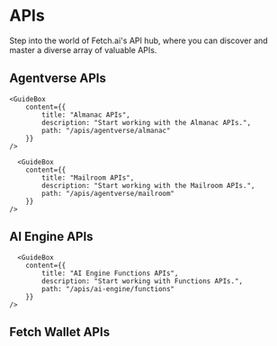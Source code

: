 # APIs

<div className="nx-text-fetch-content">
  Step into the world of Fetch.ai's API hub, where you can discover and master a
  diverse array of valuable APIs.
</div>


## Agentverse APIs

<div className="nx-text-fetch-content"></div>

<Row>
    <GuideBox
        content={{
            title: "Hosting APIs",
            description: "Start working with the hosting APIs.",
            path: "/apis/agentverse/hosting"
        }}
    />

    <GuideBox
        content={{
            title: "Almanac APIs",
            description: "Start working with the Almanac APIs.",
            path: "/apis/agentverse/almanac"
        }}
    />

      <GuideBox
        content={{
            title: "Mailroom APIs",
            description: "Start working with the Mailroom APIs.",
            path: "/apis/agentverse/mailroom"
        }}
    />

</Row>

## AI Engine APIs

<div className="nx-text-fetch-content"></div>

<Row>
    <GuideBox
        content={{
            title: "AI Engine Chat APIs",
            description: "Start working with AI Engine chat APIs.",
            path: "/apis/ai-engine/chat"
        }}
    />

      <GuideBox
        content={{
            title: "AI Engine Functions APIs",
            description: "Start working with Functions APIs.",
            path: "/apis/ai-engine/functions"
        }}
    />

</Row>

## Fetch Wallet APIs

<div className="nx-text-fetch-content"></div>

<Row>
    <GuideBox
        content={{
            title: "Fetch Wallet APIs",
            description: "Start working with the Fetch Wallet APIs.",
            path: "/apis/fetch-wallet/fetch-wallet"
        }}
    />

</Row>

<div className="nx-mb-8"></div>

